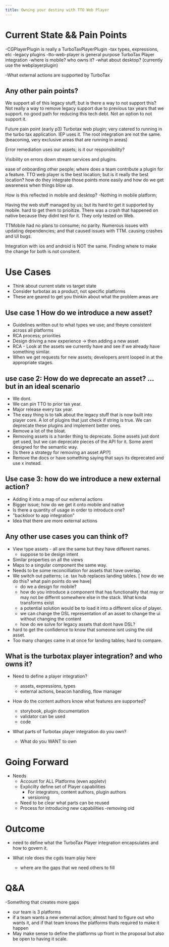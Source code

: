 ```yaml
---
title: Owning your destiny with TTO Web Player
---
```



# Current State && Pain Points
-CGPlayerPlugin is really a TurboTaxPlayerPlugin
	-tax types, expressions, etc
	-legacy plugins
-tto-web-player is general purpose TurboTax Player integration
	-where is mobile? who owns it?
	-what about desktop? (currently use the webplayerplugin)

	
-What external actions are supported by TurboTax

## Any other pain points?
  We support all of this legacy stuff; but is there a way to not support this?
  Not really a way to remove legacy support due to previous tax years that we support.
  no good path for reducing this tech debt.
  Not an option to not support it.
  
  Future pain point (early p3) Turbotax web plugin; very catered to running in the turbo tax application. IEP uses it. The root integration are not the same. (beaconing, very exclusive areas that are running in areas)

  Error remediation uses our assets; is it our responsibility?

  Visibility on errors down stream services and plugins. 

  ease of onboarding other people; where does a team contribute a plugin for a feature.
  TTO web player is the best location; but is it really the best location?
  how do they integrate those points more easily and how do we get awareness when things blow up.

  How is this reflected in mobile and desktop?
    -Nothing in mobile platform; 
  
  Having the web stuff managed by us; but its hard to get it supported by mobile. hard to get them to prioitize.
  There was a crash that happened on native because they didnt test for it. They only tested on Web.

  TTMobile had no plans to consume; no parity.
  Numerous issues with updating dependencies; and that caused issues with TTM. causing crashes and UI bugs.

  Integration with ios and android is NOT the same. Finding where to make the change for both is not consitent. 


# Use Cases
  - Think about current state vs target state
  - Consider turbotax as a product, not specific platforms
  - These are geared to get you thinkin about what the problem areas are

## Use case 1 How do we introduce a new asset?
  - Guidelines written out to what types we use; and theyre consistent across all platforms
  - RCA process; priorities
  - Design driving a new experience -> then adding a new asset 
  - RCA - Look at the assets we currently have and see if we already have something similar.
  - When we get requests for new assets; developers arent looped in at the appropriate stages.

## use case 2: How do we deprecate an asset? ... but in an ideal scenario
  - We dont. 
  - We can pin TTO to prior tax year.
  - Major release every tax year.
  - The easy thing is to talk about the legacy stuff that is now built into player core. A lot of plugins that just check if string is true. We can deprecate these plugins and implement better ones.
  - Remove a lot of the bloat.
  - Removing assets is a harder thing to deprecate. Some assets just dont get used, but we can deprecate pieces of the API for it. Some arent designed for the semantic way. 
  - [Is there a strategy for removing an asset API?]
  - Remove the docs or have something saying that says its deprecated and use x instead.

## Use case 3: how do we introduce a new external action?
- Adding it into a map of our external actions
- Bigger issue; how do we get it onto mobile and native
- Is there a quantity of usage in order to introduce one?
- "backdoor to app integration"
- Idea that there are more external actions

## Any other use cases you can think of?
- View type assets - all are the same but they have different names.
  - suppose to be design intent 
- Similar properties on all the views
- Maps to a singular component the same way.
- Needs to be some reconcilliation for assets that have overlap.
- We switch out patterns; i.e. tax hub replaces landing tables. [ how do we do this? what pain points do we have]
  - do we a design for mobile? 
  - how do you introduce a component that has functionality that may or may not be differnt somewhere else in the stack. What kinda transforms exist
  - a potential solution would be to load it into a different slice of player. 
  - we can change the DSL representation of an asset to change the ui without changing the content
  - how do we solve for legacy assets that dont have DSL?
- hard to get the confidence to know that someone isnt using the old asset.
- Too many changes came in at once for landing tables; hard to compare. 

## What is the turbotax player integration? and who owns it?
  - Need to define a player integration?
    - assets, expressions, types
    - external actions, beacon handling, flow manager

  - How do the content authors know what features are supported?
    - storybook, plugin documentation
    - validator can be used
    - code
  
  - What parts of Turbotax player integration do you own?
    - What do you WANT to own
  

# Going Forward
- Needs 
  - Account for ALL Platforms (even appletv)
  - Explicilty define set of Player capabilities
    - For integrators, content authors, plugin authors
    - versioning
  - Need to be clear what parts can be reused 
  - Process for introducing new capabilities 
    -removing old

# Outcome
  - need to define what the TurboTax Player integration encapsulates and how to govern it.

  - What role does the cgds team play here
    - where are the gaps that we need others to fill
  

# Q&A
-Something that creates more gaps
  - our team is 3 platforms
  - if a team wants a new external action; almost hard to figure out who wants it, and if that team knows the platforms thats required to make it happen
  - May make sense to define the platforms up front in the proposal but also be open to having it scale.
